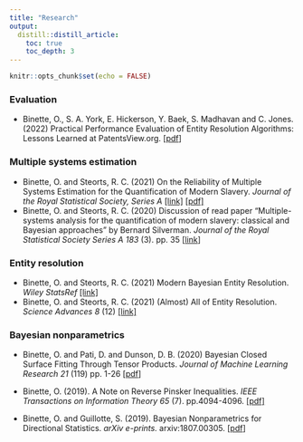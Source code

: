 ```yaml
---
title: "Research"
output:
  distill::distill_article:
    toc: true
    toc_depth: 3
---
```


```r
knitr::opts_chunk$set(echo = FALSE)
```

### Evaluation

- Binette, O., S. A. York, E. Hickerson, Y. Baek, S. Madhavan and C. Jones. (2022) Practical Performance Evaluation of Entity Resolution Algorithms: Lessons Learned at PatentsView.org. [[pdf](media/PatentsView_Evaluation.pdf)]

### Multiple systems estimation

- Binette, O. and Steorts, R. C. (2021) On the Reliability of Multiple Systems Estimation for the Quantification of Modern Slavery. *Journal of the Royal Statistical Society, Series A*  [[link]](https://rss.onlinelibrary.wiley.com/doi/10.1111/rssa.12803) [[pdf]](https://arxiv.org/abs/2112.01594)
- Binette, O. and Steorts, R. C. (2020) Discussion of read paper "Multiple-systems analysis for the quantification of modern slavery: classical and Bayesian approaches" by Bernard Silverman. *Journal of the Royal Statistical Society Series A 183* (3). pp. 35 [[link](https://rss.onlinelibrary.wiley.com/doi/10.1111/rssa.12505)]

### Entity resolution

- Binette, O. and Steorts, R. C. (2021) Modern Bayesian Entity Resolution. *Wiley StatsRef* [[link]](https://doi.org/10.1002/9781118445112.stat08367)
- Binette, O. and Steorts, R. C. (2021) (Almost) All of Entity Resolution. *Science Advances 8* (12) [[link]](https://www.science.org/doi/full/10.1126/sciadv.abi8021)


### Bayesian nonparametrics


- Binette, O. and Pati, D. and Dunson, D. B. (2020) Bayesian Closed Surface Fitting Through Tensor Products. *Journal of Machine Learning Research 21* (119) pp. 1-26 [[pdf](https://jmlr.org/papers/volume21/13-233/13-233.pdf)]

- Binette, O. (2019). A Note on Reverse Pinsker Inequalities. *IEEE Transactions on Information Theory 65* (7). pp.4094-4096. [[pdf]](https://arxiv.org/pdf/1805.05135.pdf)

- Binette, O. and Guillotte, S. (2019). Bayesian Nonparametrics for Directional Statistics. *arXiv e-prints.* arxiv:1807.00305. [[pdf](https://arxiv.org/pdf/1807.00305.pdf)]

<!--### Side projects (posters)

- Binette, O. (2018). Topology and Machine Learning. *Notes from the Margin 13*. pp. 5-6.	[[link](https://issuu.com/cms-studc/docs/margin-spring2018)]

- Binette, O. and Luo, L. An Analysis of Gibbs Posterior Concentration in Terms of the Separation $\alpha$-Entropy. *Objective Bayes Conference* (poster presentation). Warwick (United Kingdom). June 28, 2019. [[pdf](media/poster.pdf)]

- Binette, O. and Coache, A. The Significance of the Adjusted R Squared. *(Bio)Statistics Research Day* (poster presentation). Montréal (Canada). September 21, 2018. [[pdf](media/poster adjusted R2.pdf)]

- Binette, O. Classification and Topology, or Consequences of Sobolev Consistency. *Canadian Statistics Student Conference* (poster presentation). Montréal (Canada). June 2, 2018. (Best poster award) [[pdf](media/poster topology and machine learning.pdf)]

-->
